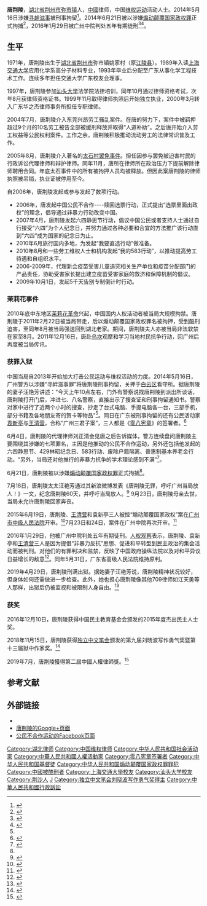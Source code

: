 {{Infobox person
| 图像       =
| 图像大小   = 
| 图像说明   = 
| 姓名       = 唐荆陵
| 英文名     = Tang Jingling
| 原文名     = 
| 本名       = 
| 字 = | 号  = 
| 出生日期   = {{Birth year and age|1971|12}}  
| 出生地     = {{CHN}}[[湖北省|湖北省]][[荆州地區|荆州地區]]江陵縣[[弥市镇|弥市镇]]
| 死亡日期   = <!--卒年在前生年在后{{death date and age|}} -->
| 死亡地     = 
| 死因       = 
| 墓地       = 
| 纪念建筑   = 
| 居住地     = {{CHN}}[[广州市|广州市]]
| 政党       = 
| 政治运动   = 公民不合作运动
| 国籍       = {{CHN-MLD}}
| 籍贯       = [[湖北|湖北]][[荊州|荊州]]
| 别名       = 
| 种族       = [[汉族|汉族]]
| 语言       = [[汉语|汉语]]
| 教育程度   = 大学本科
| 母校       = [[上海交通大学|上海交通大学]]
| 职业       = [[律师|律师]]
| 活跃时期   = 2004年至今
| 组织       = 
| 机构       = 
| 研究领域   = 法律学
| 知名作品   = 
| 宗教信仰   = [[基督教|基督教]]
| 配偶       = 汪艳芳
| 伴侣       = 
| 子女       = 
| 父母       = 
| 亲属       = 
| 呼号       = 
| 受影响于   = 
| 影响于     = 
| 获奖       = 2019中國人權律師獎<!--  {{Awards|award= |year= |title= }} -->
| 网站       = <!-- {{URL| }} -->
| 签名       = 
}}

'''唐荆陵'''{{BD|1971年|12月|||catIdx=T唐}}，[[湖北省|湖北省]][[荆州市|荆州市]][[弥市镇|弥市镇]]人，[[中國|中國]]律师，中国[[维权运动|维权运动]]活动人士。2014年5月16日涉嫌[[寻衅滋事|寻衅滋事]]被刑事拘留<ref name="rfi">{{cite news | first= | title=中国维权律师唐荆陵被拘留 | date=May 16, 2014 | publisher=法广 | url=http://www.chinese.rfi.fr/%E4%B8%AD%E5%9B%BD/20140516-%E4%B8%AD%E5%9B%BD%E7%BB%B4%E6%9D%83%E5%BE%8B%E5%B8%88%E5%94%90%E8%8D%86%E9%99%B5%E8%A2%AB%E6%8B%98%E7%95%99 | work= | pages= | accessdate= | language= | archive-date=2014-07-14 | archive-url=https://web.archive.org/web/20140714175653/http://www.chinese.rfi.fr/%E4%B8%AD%E5%9B%BD/20140516-%E4%B8%AD%E5%9B%BD%E7%BB%B4%E6%9D%83%E5%BE%8B%E5%B8%88%E5%94%90%E8%8D%86%E9%99%B5%E8%A2%AB%E6%8B%98%E7%95%99 | dead-url=no }}</ref>。2014年6月21日被以涉嫌[[煽动颠覆国家政权罪|煽动颠覆国家政权罪]]正式拘捕<ref name="yahoo">{{cite news | first= | title=唐荊陵被指涉嫌煽動顛覆國家政權被捕 | date=June 21, 2014 | publisher=香港雅虎 | url=https://hk.news.yahoo.com/%E5%94%90%E8%8D%8A%E9%99%B5%E8%A2%AB%E6%8C%87%E6%B6%89%E5%AB%8C%E7%85%BD%E5%8B%95%E9%A1%9B%E8%A6%86%E5%9C%8B%E5%AE%B6%E6%94%BF%E6%AC%8A%E8%A2%AB%E6%8D%95-065300062.html | work= | pages= | accessdate= | language= | archive-date=2019-05-15 | archive-url=https://web.archive.org/web/20190515024105/https://hk.news.yahoo.com/%E5%94%90%E8%8D%8A%E9%99%B5%E8%A2%AB%E6%8C%87%E6%B6%89%E5%AB%8C%E7%85%BD%E5%8B%95%E9%A1%9B%E8%A6%86%E5%9C%8B%E5%AE%B6%E6%94%BF%E6%AC%8A%E8%A2%AB%E6%8D%95-065300062.html | dead-url=no }}</ref>，2016年1月29日被[[广州|广州]]中院判处五年有期徒刑<ref>{{cite web |url=http://www.voachinese.com/content/Guangzhou-activists-sentenced-20160129/3167895.html |language= |title=“广州三君子”被“煽颠”获刑高达五年 |publisher=美国之音 |date=2016-01-30 |accessdate= |archive-date=2016-01-30 |archive-url=https://web.archive.org/web/20160130050953/http://www.voachinese.com/content/Guangzhou-activists-sentenced-20160129/3167895.html |dead-url=no }}</ref><ref>{{cite news |title=維權路驚濤駭浪 唐荊陵、紀斯尊分別出獄 |url=https://www.rfa.org/cantonese/news/release-04302019080447.html |accessdate=2022-01-14 |work=Radio Free Asia |language=en |archive-date=2022-01-14 |archive-url=https://web.archive.org/web/20220114004718/https://www.rfa.org/cantonese/news/release-04302019080447.html |dead-url=no }}</ref>。

== 生平 ==
1971年，唐荆陵出生于[[湖北省|湖北省]][[荆州市|荆州市]]弥市镇姚家村（原[[江陵县|江陵县]]）。1989年入读[[上海交通大学|上海交通大学]]应用化学系高分子材料专业，1993年毕业后分配至广东从事化学工程技术工作。连续多年担任交通大学广东校友会理事。

1997年，唐荆陵参加[[汕头大学|汕头大学]]法学院法律培训，同年10月通过律师资格考试，次年8月获律师资格证书。1999年11月取得律师执照后开始独立执业，2000年3月转入广东华之杰律师事务所担任专职律师。

2004年7月，唐荆陵介入东莞兴昂劳工骚乱案件。在唐的努力下，案件中被羁押超过9个月的10名劳工被告全部被缓刑释放并取得“人道补助”。之后唐开始介入劳工权益等公民权利案件。工作之余，唐荆陵积极推动流动劳工的法律常识普及工作。

2005年8月，唐荆陵介入著名的[[太石村罢免事件|太石村罢免事件]]。担任因参与罢免被迫害村民的行政诉讼代理律师和辩护律师。同年11月，唐所在律师所在政治压力下提前解除律师聘用合同。年底太石事件中的所有被拘押人员均被释放。但因此案唐荆陵的律师执照被吊销，执业证被停用至今。

自2006年，唐荆陵发起或参与发起了数项行动。
*2006年，唐发起中国公民不合作----赎回选票行动，正式提出“选票里面出政权”的理念，倡导通过非暴力行动改变中国。
*2007年4月，唐荆陵发起六四静思节行动，倡议中国公民或者支持人士通过自行接受“六四”为个人纪念日，并努力通过各种必要和合宜的方法推广该行动直到“六四”成为国家的纪念日为止。
*2010年6月旅行国内多地，为发起“我要直选行动”做准备。
*2010年8月和一些劳工维权人士和机构发起“我的583行动”，以推动提高劳工待遇和自组织水平。
*2006-2009年，代理新会疫苗受害儿童追究相关生产单位和疫苗分配部门的产品责任，协助受害家长提出建立疫苗受害家庭的救济和保障机制的倡议。
*2009年10月1日，发起5千天告别专制倒计时行动。

===茉莉花事件===
2010年底中东地区[[茉莉花革命|茉莉花革命]]兴起，中国国内人权活动者被当局大规模拘禁。唐荆陵于2011年2月22日被当局带走，后以煽动颠覆国家政权罪名被拘押，受到酷刑迫害，至同年8月被当局强送回到湖北老家。期间，唐荆陵夫人亦被当局非法软禁在家至8月。2011年12月16日，唐赴[[乌坎|乌坎]]观摩和学习当地村民抗争行动，回广州后再度被当局传讯。

===获罪入狱===
中国当局自2013年开始加大打击公民运动与维权活动的力度。2014年5月16日，广州警方以涉嫌“寻衅滋事罪”将唐荆陵刑事拘留，关押于[[白云区_(广州市)|白云区]]看守所。据唐荆陵的妻子汪艳芳讲述："今天上午10点左右，门外有警察说找唐荆陵到派出所谈话，唐荆陵打开门后，冲进七、八名警察，直接出示了搜查证和刑事拘留通知书。警察对家中进行了近两个小时的搜查，抄走了台式电脑、手提电脑各一台，三部手机，部分书籍及各地朋友寄的贺卡等物品"<ref name="rfi"></ref>。同日在广东被刑事拘留的还有公民活动家[[袁新亭|袁新亭]]与[[王清营|王清营]]，合称“广州三君子案”，三人都是《[[零八宪章|零八宪章]]》的签署者。<ref >{{cite web |url=http://www.bbc.co.uk/zhongwen/simp/china/2014/06/140621_china_rights_activists.shtml |language= |title=穗三维权者以“煽动颠覆国家政权”罪被捕 |publisher=BBC中文网 |date=2014年6月21日 |accessdate= |archive-date=2014年6月23日 |archive-url=https://web.archive.org/web/20140623080021/http://www.bbc.co.uk/zhongwen/simp/china/2014/06/140621_china_rights_activists.shtml |dead-url=no }}</ref>

6月4日，唐荆陵的代理律师刘正清会见唐之后告诉媒体，警方连续盘问唐荆陵主要围绕其涉嫌的七项罪名，主因是他推动的公民不合作运动，另外还包括他发起的六四静思节、429林昭纪念日、583行动、废除户籍隔离、普惠制基本养老金行动。“另外，当局还对他推行的非暴力抗争的学术理论感到不满”<ref name="rfa">{{cite news | title=北京五君子三人获取保候审 唐荆陵涉“七宗罪”拟再聘律师 | date=Jun 5, 2014 | publisher=自由亚洲电台 | url=http://www.rfa.org/mandarin/yataibaodao/renquanfazhi/ql-06052014104430.html | work= | pages= | accessdate= | language= | archive-date=2019-05-16 | archive-url=https://web.archive.org/web/20190516024949/https://www.rfa.org/mandarin/yataibaodao/renquanfazhi/ql-06052014104430.html | dead-url=no }}</ref>。

6月21日，唐荆陵被以涉嫌[[煽动颠覆国家政权罪|煽动颠覆国家政权罪]]正式拘捕<ref name="yahoo"></ref>。

7月18日，唐荆陵太太汪艳芳通过其新浪微博发表《唐荆陵无罪，呼吁广州当局放人！》一文，纪念唐荆陵60天，并呼吁当局放人。<ref>{{Cite web|url = http://xgmyd.com/archives/5585|title = 汪艳芳：唐荆陵无罪，呼吁广州当局放人！|accessdate = 2014-07-18|archive-date = 2016-03-07|archive-url = https://web.archive.org/web/20160307095735/http://xgmyd.com/archives/5585|dead-url = yes}}</ref>
9月23日，唐荆陵母亲去世，当局未允许唐荆陵回家奔丧。

2015年6月19日，唐荆陵、[[王清营|王清营]]和袁新亭三人被控“煽动颠覆国家政权”案在[[广州市|广州市]][[中级人民法院|中级人民法院]]开审。<ref >{{cite web |url=http://www.bbc.com/zhongwen/simp/china/2015/06/150619_china_tang_case_guangzhou |language= |title=唐荆陵等三人“煽动颠覆国家”案广州开审 |publisher=BBC中文网 |date=2015年6月19日 |accessdate= |archive-date=2015年6月21日 |archive-url=https://web.archive.org/web/20150621024916/http://www.bbc.com/zhongwen/simp/china/2015/06/150619_china_tang_case_guangzhou |dead-url=no }}</ref>7月23日和24日，案件在广州中院再次开审。<ref >{{cite web |url=http://www.bbc.com/zhongwen/simp/china/2015/07/150723_china_tang_lawyer |language= |title=唐荆陵案辩护人：就法官党员身份激烈争辩 |publisher=BBC中文网 |date=2015年7月23日 |accessdate= |archive-date=2019年5月17日 |archive-url=https://web.archive.org/web/20190517202636/https://www.bbc.com/zhongwen/simp/china/2015/07/150723_china_tang_lawyer |dead-url=no }}</ref>

2016年1月29日，他被广州中院判处五年有期徒刑。[[人权观察|人权观察]]表示，唐荆陵、袁新亭和[[王清营|王清营]]三人是因为提倡“非暴力反抗”思想、促进和平转型到民主政治的集会活动而被判刑。对他们的有罪判决和监禁，反映了中国政府操纵法院以及对和平异议日益增长的敌意<ref>{{cite web |url=http://www.voachinese.com/content/human-rights-watch-20160129/3168504.html |language= |title=人权观察谴责中国对广州维权人士判刑 |publisher=美国之音 |date=2016-01-30 |accessdate= |archive-date=2016-02-05 |archive-url=https://web.archive.org/web/20160205081539/http://www.voachinese.com/content/human-rights-watch-20160129/3168504.html |dead-url=no }}</ref>。同年5月31日，广东省高级人民法院维持原判。

2019年4月29日，唐荆陵刑满出狱。据她妻子汪艳芳说，唐荆陵精神状况较好，但身体如何还需做进一步检查。此外，她也担心唐荆陵像其他709律师如江天勇等人那样，出狱后仍被监视和被限制人身自由。<ref>{{cite web|url=https://www.rfa.org/mandarin/yataibaodao/renquanfazhi/nu-04292019145222.html/ampRFA|title=唐荆陵出狱 江天勇仍无自由|website=自由亚洲电台|date=2019-04-29|accessdate=2019-05-27|archive-date=2019-05-27|archive-url=https://web.archive.org/web/20190527163232/https://www.rfa.org/mandarin/yataibaodao/renquanfazhi/nu-04292019145222.html/ampRFA|dead-url=no}}</ref>

===获奖===
2016年12月10日，唐荆陵获得中国民主教育基金会颁发的2015年度杰出民主人士奖。

2018年11月15日，唐荆陵获得[[独立中文笔会|独立中文笔会]]颁发的第九届刘晓波写作勇气奖暨第十三届狱中作家奖。<ref>{{cite web |url=https://www.chinesepen.org/blog/archives/117388 |language= |title=独立中文笔会2018年“狱中作家日”新闻公报 |publisher=独立中文笔会网 |date=2018年9月15日 |accessdate= |archive-date=2019年4月6日 |archive-url=https://web.archive.org/web/20190406030501/https://www.chinesepen.org/blog/archives/117388 |dead-url=no }}</ref>

2019年7月，唐荆陵獲得第二屆中國人權律師獎。<ref>{{cite news |title=唐荊陵稱關注港人為自由博鬥　李文足冀外界續為夫發聲 |url=https://news.rthk.hk/rthk/ch/component/k2/1467052-20190707.htm |work=香港信報 |date=2019-07-07 |accessdate=2019-07-07 |archive-date=2019-07-08 |archive-url=https://web.archive.org/web/20190708151513/https://news.rthk.hk/rthk/ch/component/k2/1467052-20190707.htm |dead-url=no }}</ref>

==参考文献==
{{reflist|2}}

==外部链接==
* {{Twitter|ginlian}}
* [https://plus.sandbox.google.com/111226203967849158195/posts 唐荆陵的Google+页面]
* [https://zh-tw.facebook.com/civildisobediece 公民不合作运动的Facebook页面]

{{中國維權律師}}
{{DEFAULTSORT:Tang唐}}
[[Category:湖北律师|Category:湖北律师]]
[[Category:中国维权律师|Category:中国维权律师]]
[[Category:中华人民共和国社会活动家|Category:中华人民共和国社会活动家]]
[[Category:中華人民共和國人權活動家|Category:中華人民共和國人權活動家]]
[[Category:零八宪章签署者|Category:零八宪章签署者]]
[[Category:中华人民共和国基督徒|Category:中华人民共和国基督徒]]
[[Category:中华人民共和国煽动颠覆国家政权罪罪犯|Category:中华人民共和国煽动颠覆国家政权罪罪犯]]
[[Category:中國被酷刑者|Category:中國被酷刑者]]
[[Category:上海交通大學校友|Category:上海交通大學校友]]
[[Category:汕头大学校友|Category:汕头大学校友]]
[[Category:荆沙人|Category:荆沙人]]
[[Category:唐姓|J]]
[[Category:独立中文笔会刘晓波写作勇气奖得主|Category:独立中文笔会刘晓波写作勇气奖得主]]
[[Category:中華人民共和國行政訴訟|Category:中華人民共和國行政訴訟]]